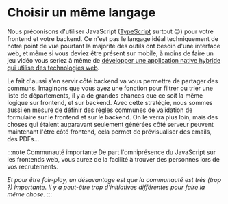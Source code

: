 # Choisir un même langage

Nous préconisons d'utiliser JavaScript ([TypeScript](https://www.typescriptlang.org/) surtout 😉) pour votre frontend et votre backend. Ce n'est pas le langage idéal techniquement de notre point de vue pourtant la majorité des outils ont besoin d'une interface web, et même si vous deviez être présent sur mobile, à moins de faire un jeu vidéo vous seriez à même de [développer une application native hybride qui utilise des technologies web](web-framework-strategy/native-application-compatibility.mdx).

Le fait d'aussi s'en servir côté backend va vous permettre de partager des communs. Imaginons que vous ayez une fonction pour filtrer ou trier une liste de départements, il y a de grandes chances que ce soit la même logique sur frontend, et sur backend. Avec cette stratégie, nous sommes aussi en mesure de définir des règles communes de validation de formulaire sur le frontend et sur le backend. On le verra plus loin, mais des choses qui étaient auparavant seulement générées côté serveur peuvent maintenant l'être côté frontend, cela permet de prévisualiser des emails, des PDFs…

:::note Communauté importante
De part l'omniprésence du JavaScript sur les frontends web, vous aurez de la facilité à trouver des personnes lors de vos recrutements.

_Et pour être fair-play, un désavantage est que la communauté est très (trop ?) importante. Il y a peut-être trop d'initiatives différentes pour faire la même chose._
:::
